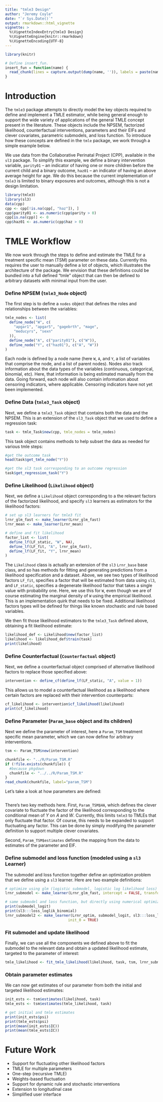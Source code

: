 ```yaml
---
title: "tmle3 Design"
author: "Jeremy Coyle"
date: "`r Sys.Date()`"
output: rmarkdown::html_vignette
vignette: >
  %\VignetteIndexEntry{tmle3 Design}
  %\VignetteEngine{knitr::rmarkdown}
  %\VignetteEncoding{UTF-8}
---
```



```r
library(knitr)

# Define insert_fun.
insert_fun = function(name) {
  read_chunk(lines = capture.output(dump(name, '')), labels = paste(name, 'source', sep = '-'))
}
```

# Introduction

The `tmle3` package attempts to directly model the key objects required to define and implement a TMLE estimator, while being general enough to support the wide variety of applications of the general TMLE concept present in the literature. These objects include the NPSEM, factorized likelihood, counterfactual interventions, parameters and their EIFs and clever covariates, parametric submodels, and loss function. To introduce how these concepts are defined in the `tmle` package, we work through a simple example below.

We use data from the Collaborative Perinatal Project (CPP), available in the `sl3` package. To simplify this example, we define a binary intervention variable, `parity01` -- an indicator of having one or more children before the current child and a binary outcome, `haz01` -- an indicator of having an above average height for age. We do this because the current implementation of `tmle3` is limited to binary exposures and outcomes, although this is not a design limitation.

```r
library(tmle3)
library(sl3)
data(cpp)
cpp <- cpp[!is.na(cpp[, "haz"]), ]
cpp$parity01 <- as.numeric(cpp$parity > 0)
cpp[is.na(cpp)] <- 0
cpp$haz01 <- as.numeric(cpp$haz > 0)
```
# TMLE Workflow

We now work through the steps to define and estimate the TMLE for a treatment specific mean (TSM) parameter on these data. Currently this requires the user to manually define a lot of objects, which illustrates the architecture of the package. We envision that these definitions could be bundled into a full defined "tmle" object that can then be defined to arbitrary datasets with minimal input from the user.

### Define NPSEM (`tmle3_Node` object)

The first step is to define a `nodes` object that defines the roles and relationships between the variables:

``` r
tmle_nodes <- list(
  define_node("W", c(
    "apgar1", "apgar5", "gagebrth", "mage",
    "meducyrs", "sexn"
  )),
  define_node("A", c("parity01"), c("W")),
  define_node("Y", c("haz01"), c("A", "W"))
)
```

Each node is defined by a node name (here `W`, `A`, and `Y`, a list of variables that comprise the node, and a list of parent nodes). Nodes also track information about the data types of the variables (continuous, categorical, binomial, etc). Here, that information is being estimated manually from the data. Going forward, each node will also contain information about censoring indicators, where applicable. Censoring indicators have not yet been implemented.

### Define Data (`tmle3_Task` object)

Next, we define a `tmle3_Task` object that contains both the data and the NPSEM. This is an extension of the `sl3_Task` object that we used to define a regression task:

```r
task <- tmle_Task$new(cpp, tmle_nodes = tmle_nodes)
```

This task object contains methods to help subset the data as needed for various tmle steps:

```r
#get the outcome task
head(task$get_tmle_node("Y"))

#get the sl3 task corresponding to an outcome regression
task$get_regression_task("Y")
```

### Define Likelihood (`Likelihood` object)

Next, we define a `Likelihood` object corresponding to a the relevant factors of the factorized likelihood, and specify `sl3` learners as estimators for the likelihood factors:

```r

# set up sl3 learners for tmle3 fit
lrnr_glm_fast <- make_learner(Lrnr_glm_fast)
lrnr_mean <- make_learner(Lrnr_mean)

# define and fit likelihood
factor_list <- list(
  define_lf(LF_static, "W", NA),
  define_lf(LF_fit, "A", lrnr_glm_fast),
  define_lf(LF_fit, "Y", lrnr_mean)
)
```

The `Likelihood` class is actually an extension of the `sl3` `Lrnr_base` base class, and so has methods for fitting and generating predictions from a likelihood specification and a dataset. Above, we see two types of likelihood factors `LF_fit`, specifies a factor that will be estimated from data using `sl3`, and `LF_static`, specifies a degenerate likelihood factor that takes a single value with probability one. Here, we use this for `W`, even though we are of course estimating the marginal density of `W` using the empirical likelihood. This is an implementation quirk that needs to be fixed. Additional likelihood factors types will be defined for things like known stochastic and rule based variables.

We then fit those likelihood estimators to the `tmle3_Task` defined above, obtaining a fit likelihood estimate:

```r
likelihood_def <- Likelihood$new(factor_list)
likelihood <- likelihood_def$train(task)
print(likelihood)
```

### Define Counterfactual (`Counterfactual` object)

Next, we define a counterfactual object comprised of alternative likelihood factors to replace those specified above:
```r
intervention <- define_cf(define_lf(LF_static, "A", value = 1))
```

This allows us to model a counterfactual likelihood as a likelihood where certain factors are replaced with their intervention counterparts:

```r
cf_likelihood <- intervention$cf_likelihood(likelihood)
print(cf_likelihood)
```


### Define Parameter (`Param_base` object and its children)

Next we define the parameter of interest, here a `Param_TSM` treatment specific mean parameter, which we can now define for arbitrary interventions.

```r
tsm <- Param_TSM$new(intervention)
```

```r
chunkfile <- "../R/Param_TSM.R"
if (!file.exists(chunkfile)) {
  #because pkgdown
  chunkfile <- "../../R/Param_TSM.R"
}
read_chunk(chunkfile, label="param_TSM")
```

Let's take a look at how parameters are defined:

```r
```

There's two key methods here. First, `Param_TSM$HA`, which defines the clever covariate to fluctuate the factor of the likelihood corresponding to the conditional mean of $Y$ on $A$ and $W$. Currently, this limits `tmle3` to TMLEs that only fluctuate that factor. Of course, this needs to be expanded to support fluctuating any factor. This can be done by simply modifying the parameter definition to support multiple clever covariates.

Second, `Param_TSM$estimates` defines the mapping from the data to estimates of the parameter and EIF.

### Define submodel and loss function (modeled using a `sl3` Learner)

The submodel and loss function together define an optimization problem that we define using a `sl3` learner. Here are two example definitions:

``` r
# optimize using glm (logistic submodel, logistic log likelihood loss)
lrnr_submodel <- make_learner(Lrnr_glm_fast, intercept = FALSE, transform_offset = TRUE)

# same submodel and loss function, but directly using numerical optimization
print(submodel_logit)
print(sl3:::loss_loglik_binomial)
lrnr_submodel2 <- make_learner(Lrnr_optim, submodel_logit, sl3:::loss_loglik_binomial,
                             init_0 = TRUE)
```

### Fit submodel and update likelihood

Finally, we can use all the components we defined above to fit the submodel to the relevant data and obtain a updated likelihood estimate, targeted to the parameter of interest:

```r
tmle_likelihood <- fit_tmle_likelihood(likelihood, task, tsm, lrnr_submodel)
```

### Obtain parameter estimates

We can now get estimates of our parameter from both the initial and targeted likelihood estimates:

``` r
init_ests <- tsm$estimates(likelihood, task)
tmle_ests <- tsm$estimates(tmle_likelihood, task)

# get initial and tmle estimates
print(init_ests$psi)
print(tmle_ests$psi)
print(mean(init_ests$IC))
print(mean(tmle_ests$IC))
```

# Future Work

* Support for fluctuating other likelihood factors
* TMLE for multiple parameters
* One-step (recursive TMLE)
* Weights-based fluctuation
* Support for dynamic rule and stochastic interventions
* Extension to longitudinal case
* Simplified user interface